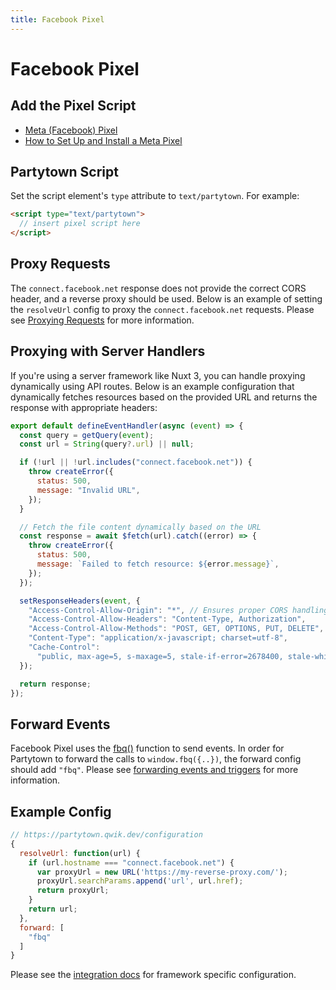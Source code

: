```yaml
---
title: Facebook Pixel
---
```


# Facebook Pixel

## Add the Pixel Script

- [Meta (Facebook) Pixel](https://www.facebook.com/business/learn/facebook-ads-pixel)
- [How to Set Up and Install a Meta Pixel](https://www.facebook.com/business/help/952192354843755?id=1205376682832142)

## Partytown Script

Set the script element's `type` attribute to `text/partytown`. For example:

```html
<script type="text/partytown">
  // insert pixel script here
</script>
```

## Proxy Requests

The `connect.facebook.net` response does not provide the correct CORS header, and a reverse proxy should be used. Below is an example of setting the `resolveUrl` config to proxy the `connect.facebook.net` requests. Please see [Proxying Requests](/proxying-requests) for more information.

## Proxying with Server Handlers

If you're using a server framework like Nuxt 3, you can handle proxying dynamically using API routes. Below is an example configuration that dynamically fetches resources based on the provided URL and returns the response with appropriate headers:

```js
export default defineEventHandler(async (event) => {
  const query = getQuery(event);
  const url = String(query?.url) || null;

  if (!url || !url.includes("connect.facebook.net")) {
    throw createError({
      status: 500,
      message: "Invalid URL",
    });
  }

  // Fetch the file content dynamically based on the URL
  const response = await $fetch(url).catch((error) => {
    throw createError({
      status: 500,
      message: `Failed to fetch resource: ${error.message}`,
    });
  });

  setResponseHeaders(event, {
    "Access-Control-Allow-Origin": "*", // Ensures proper CORS handling
    "Access-Control-Allow-Headers": "Content-Type, Authorization",
    "Access-Control-Allow-Methods": "POST, GET, OPTIONS, PUT, DELETE",
    "Content-Type": "application/x-javascript; charset=utf-8",
    "Cache-Control":
      "public, max-age=5, s-maxage=5, stale-if-error=2678400, stale-while-revalidate=86400", // Add necessary caching headers
  });

  return response;
});
```

## Forward Events

Facebook Pixel uses the [fbq()](https://www.facebook.com/business/help/402791146561655?id=1205376682832142) function to send events. In order for Partytown to forward the calls to `window.fbq({..})`, the forward config should add `"fbq"`. Please see [forwarding events and triggers](/forwarding-events) for more information.

## Example Config

```js
// https://partytown.qwik.dev/configuration
{
  resolveUrl: function(url) {
    if (url.hostname === "connect.facebook.net") {
      var proxyUrl = new URL('https://my-reverse-proxy.com/');
      proxyUrl.searchParams.append('url', url.href);
      return proxyUrl;
    }
    return url;
  },
  forward: [
    "fbq"
  ]
}
```

Please see the [integration docs](/integrations) for framework specific configuration.
